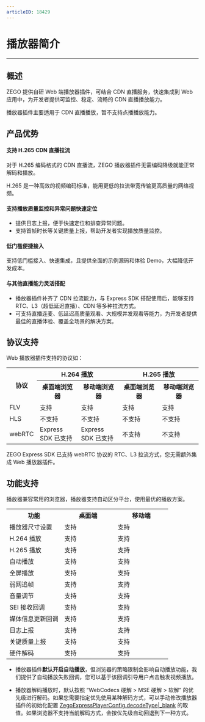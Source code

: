 ```yaml
---
articleID: 18429
---
```

# 播放器简介

- - -

## 概述

ZEGO 提供自研 Web 端播放器插件，可结合 CDN 直播服务，快速集成到 Web 应用中，为开发者提供可监控、稳定、流畅的 CDN 直播播放能力。

<div class="mk-hint">

播放器插件主要适用于 CDN 直播播放，暂不支持点播播放能力。
</div>

## 产品优势

#### 支持 H.265 CDN 直播拉流

对于 H.265 编码格式的 CDN 直播流，ZEGO 播放器插件无需编码降级就能正常解码和播放。

H.265 是一种高效的视频编码标准，能用更低的拉流带宽传输更高质量的网络视频。

#### 支持播放质量监控和异常问题快速定位

- 提供日志上报，便于快速定位和排查异常问题。
- 支持首帧时长等关键质量上报，帮助开发者实现播放质量监控。

#### 低门槛便捷接入

支持低门槛接入、快速集成，且提供全面的示例源码和体验 Demo，大幅降低开发成本。

#### 与其他直播能力灵活搭配

- 播放器插件补齐了 CDN 拉流能力，与 Express SDK 搭配使用后，能够支持 RTC、L3（超低延迟直播）、CDN 等多种拉流方式。
- 可支持直播连麦、低延迟高质量观看、大规模并发观看等能力，为开发者提供最佳的直播体验、覆盖全场景的解决方案。


## 协议支持

Web 播放器插件支持的协议如：

<table>
  <colgroup>
    <col width="12%">
    <col width="22%">
    <col width="22%">
    <col width="22%">
    <col width="22%">
  </colgroup>
<tbody><tr>
<th rowspan="2">协议</th>
<th colspan="2">H.264 播放&nbsp;</th>
<th colspan="2">H.265 播放</th>
</tr>
<tr>
<th>桌面端浏览器</th>
<th>移动端浏览器</th>
<th>桌面端浏览器</th>
<th>移动端浏览器</th>
</tr>
<tr>
<td>FLV</td>
<td>支持</td>
<td>支持</td>
<td>支持</td>
<td>支持</td>
</tr>
<tr>
<td>HLS</td>
<td>不支持</td>
<td>不支持</td>
<td>不支持</td>
<td>不支持</td>
</tr>
<tr>
<td>webRTC</td>
<td>Express SDK 已支持</td>
<td>Express SDK 已支持</td>
<td>不支持</td>
<td>不支持</td>
</tr>
</tbody></table>

<div class="mk-hint">

ZEGO Express SDK 已支持 webRTC 协议的 RTC、L3 拉流方式，您无需额外集成 Web 播放器插件。
</div>


## 功能支持

播放器兼容常用的浏览器，播放器支持自动区分平台，使用最优的播放方案。

<table>
  <colgroup>
    <col width="34%">
    <col width="33%">
    <col width="33%">
  </colgroup>
<tbody><tr>
<th>功能</th>
<th>桌面端</th>
<th>移动端</th>
</tr>
<tr>
<td>播放器尺寸设置</td>
<td>支持</td>
<td>支持</td>
</tr>
<tr>
<td>H.264 播放</td>
<td>支持</td>
<td>支持</td>
</tr>
<tr>
<td>H.265 播放</td>
<td>支持</td>
<td>支持</td>
</tr>
<tr>
<td>自动播放</td>
<td>支持</td>
<td>支持</td>
</tr>
<tr>
<td>全屏播放</td>
<td>支持</td>
<td>支持</td>
</tr>
<tr>
<td>弱网追帧</td>
<td>支持</td>
<td>支持</td>
</tr>
<tr>
<td>音量调节</td>
<td>支持</td>
<td>支持</td>
</tr>
<tr>
<td>SEI 接收回调</td>
<td>支持</td>
<td>支持</td>
</tr>
<tr>
<td>媒体信息更新回调</td>
<td>支持</td>
<td>支持</td>
</tr>
<tr>
<td>日志上报</td>
<td>支持</td>
<td>支持</td>
</tr>
<tr>
<td>关键质量上报</td>
<td>支持</td>
<td>支持</td>
</tr>
<tr>
<td>硬件解码</td>
<td>支持</td>
<td>支持</td>
</tr>
</tbody></table>

<div class="mk-hint">

- 播放器插件**默认开启自动播放**，但浏览器的策略限制会影响自动播放功能，我们提供了自动播放失败回调，您可以基于该回调引导用户点击触发视频播放。

- 播放器解码播放时，默认按照 “WebCodecs 硬解 > MSE 硬解 > 软解” 的优先级进行解码。如果您需要指定优先使用某种解码方式，可以手动修改播放器插件的初始化配置 [ZegoExpressPlayerConfig.decodeType\|_blank](/article/api?doc=Express_Video_SDK_API~javascript_web~interface~ZegoExpressPlayerConfig#decode-type) 的取值。如果浏览器不支持当前解码方式，会按优先级自动回退到下一种方式。

</div>
